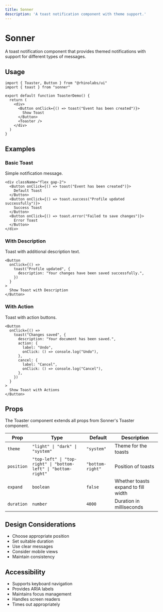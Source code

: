 ```yaml
---
title: Sonner
description: 'A toast notification component with theme support.'
---
```


# Sonner

A toast notification component that provides themed notifications with support for different types of messages.

## Usage

```tsx
import { Toaster, Button } from "@rhinolabs/ui"
import { toast } from "sonner"

export default function ToasterDemo() {
  return (
    <div>
      <Button onClick={() => toast("Event has been created")}>
        Show Toast
      </Button>
      <Toaster />
    </div>
  )
}
```

## Examples

### Basic Toast

Simple notification message.

```tsx
<div className="flex gap-2">
  <Button onClick={() => toast("Event has been created")}>
    Default Toast
  </Button>
  <Button onClick={() => toast.success("Profile updated successfully")}>
    Success Toast
  </Button>
  <Button onClick={() => toast.error("Failed to save changes")}>
    Error Toast
  </Button>
</div>
```

### With Description

Toast with additional description text.

```tsx
<Button
  onClick={() =>
    toast("Profile updated", {
      description: "Your changes have been saved successfully.",
    })
  }
>
  Show Toast with Description
</Button>
```

### With Action

Toast with action buttons.

```tsx
<Button
  onClick={() =>
    toast("Changes saved", {
      description: "Your document has been saved.",
      action: {
        label: "Undo",
        onClick: () => console.log("Undo"),
      },
      cancel: {
        label: "Cancel",
        onClick: () => console.log("Cancel"),
      },
    })
  }
>
  Show Toast with Actions
</Button>
```

## Props

The Toaster component extends all props from Sonner's Toaster component.

| Prop | Type | Default | Description |
|------|------|---------|-------------|
| `theme` | `"light" \| "dark" \| "system"` | `"system"` | Theme for the toasts |
| `position` | `"top-left" \| "top-right" \| "bottom-left" \| "bottom-right"` | `"bottom-right"` | Position of toasts |
| `expand` | `boolean` | `false` | Whether toasts expand to fill width |
| `duration` | `number` | `4000` | Duration in milliseconds |

## Design Considerations

- Choose appropriate position
- Set suitable duration
- Use clear messages
- Consider mobile views
- Maintain consistency

## Accessibility

- Supports keyboard navigation
- Provides ARIA labels
- Maintains focus management
- Handles screen readers
- Times out appropriately
